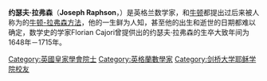 {{unreferenced|time=2020-02-13}}
{{Infobox scientist
| name = 约瑟夫·拉弗森
| image = 
| image_size  = 
| caption = 
| birth_date = <!-- {{Birth date and age|YYYY|MM|DD}} -->
| birth_place = 
| death_date =  <!-- {{Death date and age|YYYY|MM|DD|YYYY|MM|DD}} (death date then birth date) -->
| death_place = 
| nationality = {{UK}}
| fields = [[数学家|数学家]]
| workplaces = 
| alma_mater = [[剑桥大学|剑桥大学]]
| doctoral_advisor = 
| academic_advisors = 
| doctoral_students = 
| notable_students = 
| known_for = [[牛顿法|牛顿法]]
| author_abbrev_bot = 
| author_abbrev_zoo = 
| influences = 
| influenced = 
| awards = 
| signature = 
| footnotes  = 
| spouse = 
}}

'''约瑟夫·拉弗森'''（'''Joseph Raphson'''，{{Bd|约1648年||约1715年}}）是英格兰数学家，和[[艾萨克·牛顿|牛顿]]都提出过后来被人称为的[[牛顿法|牛顿-拉弗森方法]]，他的一生鲜为人知，甚至他的出生和逝世的日期都难以确定，数学史的学家Florian Cajori曾提供出的约瑟夫·拉弗森的生卒大致年间为1648年－1715年。

{{Authority control}}
{{DEFAULTSORT:Raphson}}
[[Category:英國皇家學會院士|Category:英國皇家學會院士]]
[[Category:英格蘭數學家|Category:英格蘭數學家]]
[[Category:剑桥大学耶稣学院校友|Category:剑桥大学耶稣学院校友]]
{{uk-bio-stub}}